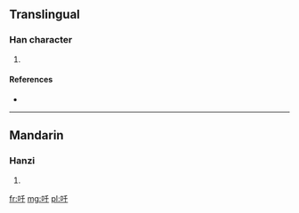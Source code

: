 ==Translingual==

===Han character===
{{Han char|rn=30|rad=口|as=03|sn=6|four=|canj=口竹十 (RHJ)}}

# {{defn|Han|sort=口03}}

====References====
* {{Han ref|kx=0174.130|dkj=03274|dj=0387.050|hdz=10579.030|uh=5400|ud=21504}}

----

==Mandarin==

===Hanzi===
{{cmn-hanzi|pin=[[miē]] ([[mie1]])|wg=mieh<sup>1</sup>}}

# {{defn|Mandarin|sort=口03}}

[[fr:吀]]
[[mg:吀]]
[[pl:吀]]